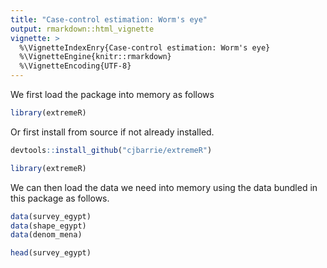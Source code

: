 ```yaml
---
title: "Case-control estimation: Worm's eye"
output: rmarkdown::html_vignette
vignette: >
  %\VignetteIndexEnry{Case-control estimation: Worm's eye}
  %\VignetteEngine{knitr::rmarkdown}
  %\VignetteEncoding{UTF-8}
---
```


We first load the package into memory as follows
```r
library(extremeR)
```

Or first install from source if not already installed.

```r
devtools::install_github("cjbarrie/extremeR")

library(extremeR)
```

We can  then load the data we need into memory using the data bundled in this package as follows. 

```r
data(survey_egypt)
data(shape_egypt)
data(denom_mena)
```

```r
head(survey_egypt)
```
